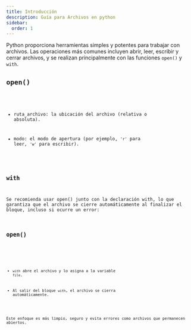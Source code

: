 ```yaml
---
title: Introducción
description: Guía para Archivos en python
sidebar:
  order: 1
---
```



Python proporciona herramientas simples y potentes para trabajar con archivos. Las operaciones más comunes incluyen abrir, leer, escribir y cerrar archivos, y se realizan principalmente con las funciones `open()` y `with`.

## `open()`

<Code 
code="
open(ruta_archivo, modo)
" 
lang="py" 
title="open.py" 
mark="highlights" 
frame="auto" />

- ruta_archivo: la ubicación del archivo (relativa o absoluta).

- modo: el modo de apertura (por ejemplo, `'r'` para leer, `'w'` para escribir).


## `with`

Se recomienda usar open() junto con la declaración with, lo que garantiza que el archivo se cierre automáticamente al finalizar el bloque, incluso si ocurre un error:

## `open()`

<Code 
code="
with open('archivo.txt', 'r') as file:
&nbsp;&nbsp;&nbsp;&nbsp;contenido = file.read()
" 
lang="py" 
title="open.py" 
mark="highlights" 
frame="auto" />

- `with` abre el archivo y lo asigna a la variable `file`.

- Al salir del bloque `with`, el archivo se cierra automáticamente.

<Aside type="note">
Este enfoque es más limpio, seguro y evita errores como archivos que permanecen abiertos.
</Aside>